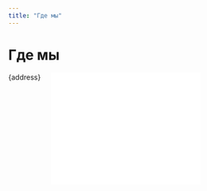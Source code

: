 ```yaml
---
title: "Где мы"
---
```



# Где мы

<div class="columns">
  <section class="column res is-one-third">
    <article>
      <section class="content subtitle">{address}</section>
    </article>
  </section>
  <section class="column">
    <iframe
      src={map}
      style="border:0;width:100%;min-height: 16em;"
      allowfullscreen=""
      loading="lazy"
      referrerpolicy="no-referrer-when-downgrade"
    ></iframe>
  </section>
</div>
